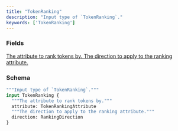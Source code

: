 ```yaml
---
title: "TokenRanking"
description: "Input type of `TokenRanking`."
keywords: ['TokenRanking']
---
```


### Fields

<a href="/api-reference/types/tokenrankingattribute">
  <ResponseField name="attribute" type="TokenRankingAttribute">
    The attribute to rank tokens by.
  </ResponseField>
</a>

<a href="/api-reference/types/rankingdirection">
  <ResponseField name="direction" type="RankingDirection">
    The direction to apply to the ranking attribute.
  </ResponseField>
</a>

### Schema


```graphql 
"""Input type of `TokenRanking`."""
input TokenRanking {
  """The attribute to rank tokens by."""
  attribute: TokenRankingAttribute
  """The direction to apply to the ranking attribute."""
  direction: RankingDirection
}
```
